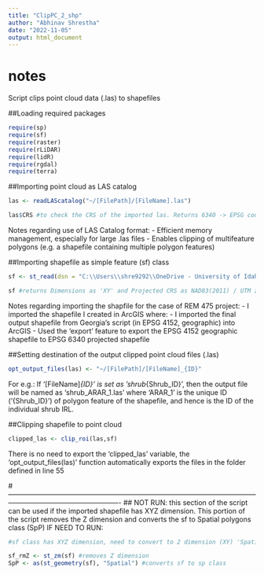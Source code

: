 ```yaml
---
title: "ClipPC_2_shp"
author: "Abhinav Shrestha"
date: "2022-11-05"
output: html_document
---
```


###################################################
# notes

Script clips point cloud data (.las) to shapefiles  

###################################################

##Loading required packages
```r
require(sp)
require(sf)
require(raster)
require(rLiDAR)
require(lidR)
require(rgdal)
require(terra)

```

##Importing point cloud as LAS catalog 
```r

las <- readLAScatalog("~/[FilePath]/[FileName].las")

las$CRS #to check the CRS of the imported las. Returns 6340 -> EPSG code for NAD83(2011) / UTM zone 11N 

```

Notes regarding use of LAS Catalog format: 
- Efficient memory management, especially for large .las files
- Enables clipping of multifeature polygons (e.g. a shapefile containing multiple polygon features)

##Importing shapefile as simple feature (sf) class
```r
sf <- st_read(dsn = "C:\\Users\\shre9292\\OneDrive - University of Idaho\\Documents\\GitHub\\UAVShrubVolume\\DATA\\shrubs_arc.shp", layer = "shrubs_arc") 

sf #returns Dimensions as 'XY' and Projected CRS as NAD83(2011) / UTM zone 11N (same as point cloud on line 12), if sf has Dimensions XYZ, refer to NOT RUN section starting from line 68.

```

Notes regarding importing the shapfile for the case of REM 475 project: 
  - I imported the shapefile I created in ArcGIS where:
    - I imported the final output shapefile from Georgia's script (in EPSG 4152, geographic) into ArcGIS
    - Used the 'export' feature to export the EPSG 4152 geographic shapefile to EPSG 6340 projected shapefile

##Setting destination of the output clipped point cloud files (.las)
```r
opt_output_files(las) <- "~/[FilePath]/[FileName]_{ID}"

```

For e.g.: If '[FileName]_{ID}' is set as 'shrub_{Shrub_ID}', then the output file will be named as 'shrub_ARAR_1.las' where 'ARAR_1' is the unique ID ('{Shrub_ID}') of polygon feature of the shapefile, and hence is the ID of the individual shrub IRL.

##Clipping shapefile to point cloud 
```r
clipped_las <- clip_roi(las,sf)

```
There is no need to export the 'clipped_las' variable, the 'opt_output_files(las)' function automatically exports the files in the folder defined in line 55

#-------------------------------------------------------------------------------------------------------------------------------------------------------------
## NOT RUN: this section of the script can be used if the imported shapefile has XYZ dimension. This portion of the script removes the Z dimension and converts the sf to Spatial polygons class (SpP)
IF NEED TO RUN:

```r

#sf class has XYZ dimension, need to convert to 2 dimension (XY) 'SpatialPolygon' class:

sf_rmZ <- st_zm(sf) #removes Z dimension
SpP <- as(st_geometry(sf), "Spatial") #converts sf to sp class

```